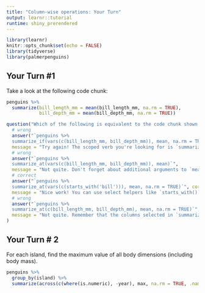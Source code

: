 ```yaml
---
title: "Column-wise operations: Your Turn"
output: learnr::tutorial
runtime: shiny_prerendered
---
```


```r
library(learnr)
knitr::opts_chunk$set(echo = FALSE)
library(tidyverse)
library(palmerpenguins)
```


## Your Turn #1

Take a look at the following code chunk:

```r
penguins %>% 
  summarize(bill_length_mm = mean(bill_length_mm, na.rm = TRUE),
            bill_depth_mm = mean(bill_depth_mm, na.rm = TRUE))
```


```r
question("Which of the following is equivalent to the code chunk shown above?",
  # wrong
  answer("`penguins %>% 
  summarize_if(vars(c(bill_length_mm, bill_depth_mm)), mean, na.rm = TRUE)`", 
  message = "Try again! The scoped verb you're looking for is `summarize_at()`"),
  # wrong
  answer("`penguins %>% 
  summarize_at(vars(c(bill_length_mm, bill_depth_mm)), mean)`",
  message = "Not quite. Don't forget about additional arguments to `mean()` that must be passed through with `...`"),
  # correct
  answer("`penguins %>% 
  summarize_at(vars(c(starts_with('bill'))), mean, na.rm = TRUE)`", correct = TRUE),
  message = "Nice work! You can use select helpers like `starts_with()` or `contains()` when selecting columns",
  # wrong
  answer("`penguins %>% 
  summarize_at(c(bill_length_mm, bill_depth_mm), mean, na.rm = TRUE)`",
  message = "Not quite. Remember that the columns selected in `summarize_at()` must be wrapped inside `vars()`")
)
```

## Your Turn # 2

For each island, find the maximum value of all body dimensions (including body mass).  

```r
penguins %>% 
  group_by(island) %>% 
  summarize(across(c(where(is.numeric), -year), max, na.rm = TRUE, .names = "{col}_max"))
```


